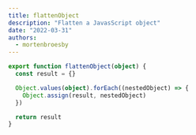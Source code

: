 ```yaml
---
title: flattenObject
description: "Flatten a JavasScript object"
date: "2022-03-31"
authors:
  - mortenbroesby
---
```


```typescript
export function flattenObject(object) {
  const result = {}

  Object.values(object).forEach((nestedObject) => {
    Object.assign(result, nestedObject)
  })

  return result
}
```

